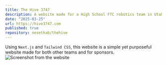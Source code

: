 ```yaml
---
title: The Hive 3747
description: A website made for a High School FTC robotics team in Utah.
date: "2025-03-25"
url: https://hive3747.com
published: true
repository: nesetkab/thehive
---
```



Using `Next.js` and `Tailwind CSS`, this website is a simple yet purposeful website made for both other teams and for sponsors.
![Screenshot from the website](/hive.png "The Hive")
